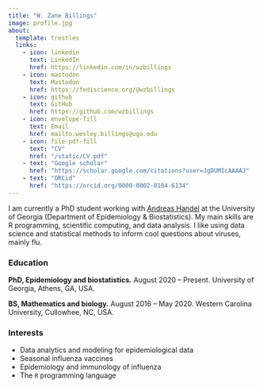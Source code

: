 ```yaml
---
title: "W. Zane Billings"
image: profile.jpg
about:
  template: trestles
  links:
    - icon: linkedin
      text: LinkedIn
      href: https://linkedin.com/in/wzbillings
    - icon: mastodon
      text: Mastodon
      href: https://fediscience.org/@wzbillings
    - icon: github
      text: GitHub
      href: https://github.com/wzbillings
    - icon: envelope-fill
      text: Email
      href: mailto:wesley.billings@uga.edu
    - icon: file-pdf-fill
      text: "CV"
      href: "/static/CV.pdf"
    - text: "Google scholar"
      href: "https://scholar.google.com/citations?user=JgDUMIcAAAAJ"
    - text: "ORCid"
      href: "https://orcid.org/0000-0002-0184-6134"
---
```


I am currently a PhD student working with [Andreas Handel](http://handelgroup.uga.edu/) at the University of Georgia (Department of Epidemiology & Biostatistics). My main skills are R programming, scientific computing, and data analysis. I like using data science and statistical methods to inform cool questions about viruses, mainly flu.

### Education

**PhD, Epidemiology and biostatistics.** August 2020 -- Present. University of Georgia, Athens, GA, USA.

**BS, Mathematics and biology.** August 2016 -- May 2020. Western Carolina University, Cullowhee, NC, USA.

### Interests

* Data analytics and modeling for epidemiological data
* Seasonal influenza vaccines
* Epidemiology and immunology of influenza
* The `R` programming language

<!--
<a rel="me" href="https://fediscience.org/@wzbillings">Mastodon</a>
-->
